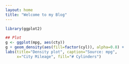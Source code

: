 ```yaml
---
layout: home
title: "Welcome to my Blog"
---
```


```r
library(ggplot2)

## Plot
g <- ggplot(mpg, aes(cty))
g + geom_density(aes(fill=factor(cyl)), alpha=0.8) + 
labs(title="Density plot", caption="Source: mpg", 
     x="City Mileage", fill="# Cylinders")
```